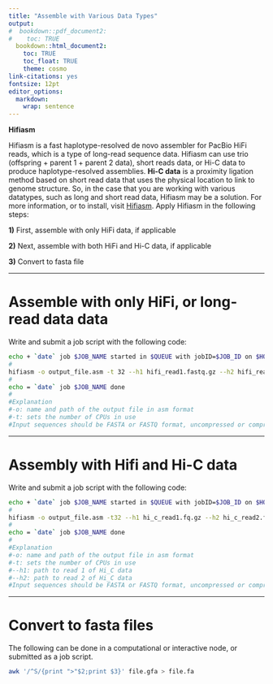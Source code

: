 ```yaml
---
title: "Assemble with Various Data Types"
output:
#  bookdown::pdf_document2:
#    toc: TRUE
  bookdown::html_document2: 
    toc: TRUE
    toc_float: TRUE
    theme: cosmo
link-citations: yes
fontsize: 12pt
editor_options: 
  markdown: 
    wrap: sentence
---
```

**Hifiasm**

Hifiasm is a fast haplotype-resolved de novo assembler for PacBio HiFi reads, which is a type of long-read sequence data. Hifiasm can use trio (offspring + parent 1 + parent 2 data), short reads data, or Hi-C data to produce haplotype-resolved assemblies. **Hi-C data** is a proximity ligation method based on short read data that uses the physical location to link to genome structure. So, in the case that you are working with various datatypes, such as long and short read data, Hifiasm may be a solution. For more information, or to install, visit [Hifiasm](https://hifiasm.readthedocs.io/en/latest/). Apply Hifiasm in the following steps:

**1)** First, assemble with only HiFi data, if applicable

**2)** Next, assemble with both HiFi and Hi-C data, if applicable

**3)** Convert to fasta file

------

# Assemble with only HiFi, or long-read data data

Write and submit a job script with the following code:

```Bash
echo + `date` job $JOB_NAME started in $QUEUE with jobID=$JOB_ID on $HOSTNAME
#
hifiasm -o output_file.asm -t 32 --h1 hifi_read1.fastq.gz --h2 hifi_read2.fastq.gz additional_pacbio_or_hifi_files_if_applicable.fastq.gz
#
echo = `date` job $JOB_NAME done
#
#Explanation
#-o: name and path of the output file in asm format
#-t: sets the number of CPUs in use
#Input sequences should be FASTA or FASTQ format, uncompressed or compressed with gzip (.gz). The quality scores of reads in FASTQ are ignored by hifiasm. Hifiasm outputs assemblies in `GFA <https://github.com/pmelsted/GFA-spec/blob/master/GFA-spec.md>`_ format.
```

------

# Assembly with Hifi and Hi-C data

Write and submit a job script with the following code:

```Bash
echo + `date` job $JOB_NAME started in $QUEUE with jobID=$JOB_ID on $HOSTNAME
#
hifiasm -o output_file.asm -t32 --h1 hi_c_read1.fq.gz --h2 hi_c_read2.fq.gz hifi_file.fq.gz
#
echo = `date` job $JOB_NAME done
#
#Explanation
#-o: name and path of the output file in asm format
#-t: sets the number of CPUs in use
#--h1: path to read 1 of Hi_C data
#--h2: path to read 2 of Hi_C data
#Input sequences should be FASTA or FASTQ format, uncompressed or compressed with gzip (.gz). The quality scores of reads in FASTQ are ignored by hifiasm. Hifiasm outputs assemblies in `GFA <https://github.com/pmelsted/GFA-spec/blob/master/GFA-spec.md>`_ format.
```

------

# Convert to fasta files
The following can be done in a computational or interactive node, or submitted as a job script.

```Bash
awk '/^S/{print ">"$2;print $3}' file.gfa > file.fa
````

